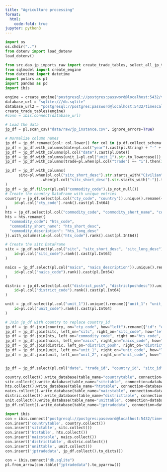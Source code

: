 ```yaml
---
title: "Agriculture processing"
format:
  html:
    code-fold: true
jupyter: python3
---
```


```python
import os
os.chdir("..")
from dotenv import load_dotenv
load_dotenv()
```

```python
from src.dao.jp_imports_raw import create_trade_tables, select_all_jp_trade_data
from sqlmodel import create_engine
from datetime import datetime
import polars as pl
import pandas as pd
import ibis
```

```python
engine = create_engine("postgresql://postgres:password@localhost:5432/timescaledb")
database_url = "sqlite:///db.sqlite"
database_url2 = "postgresql://postgres:password@localhost:5432/timescaledb"
create_trade_tables(engine)
#conn = ibis.connect(database_url)
```

```python
# Load the data
jp_df = pl.scan_csv("data/raw/jp_instance.csv", ignore_errors=True)

# Normalize column names
jp_df = jp_df.rename({col: col.lower() for col in jp_df.collect_schema().names()})
jp_df = jp_df.with_columns(date=pl.col("year").cast(pl.String) + "-" + pl.col("month").cast(pl.String) + "-01")
jp_df = jp_df.with_columns(pl.col("date").cast(pl.Date))
jp_df = jp_df.with_columns(unit_1=pl.col("unit_1").str.to_lowercase())
jp_df = jp_df.with_columns(trade=pl.when(pl.col("trade") == "i").then(1).otherwise(2)).rename({"trade": "trade_id"})

jp_df = jp_df.with_columns(
      sitc=pl.when(pl.col("sitc_short_desc").str.starts_with("Civilian")).then(9998)
                .when(pl.col("sitc_short_desc").str.starts_with("-")).then(9999).otherwise(pl.col("sitc"))
)
jp_df = jp_df.filter(pl.col("commodity_code").is_not_null())
# Create the country DataFrame with unique entries
country = jp_df.select(pl.col("cty_code", "country")).unique().rename({"country": "country_name"}).with_columns(
    id=pl.col("cty_code").rank().cast(pl.Int64)
)
hts = jp_df.select(pl.col("commodity_code", "commodity_short_name", "commodity_description")).unique()
hts = hts.rename({
  "commodity_code": "hts_code",
  "commodity_short_name": "hts_short_desc",
  "commodity_description": "hts_long_desc"
}).with_columns(id=pl.col("hts_code").rank().cast(pl.Int64))

# Create the sitc DataFrame
sitc = jp_df.select(pl.col("sitc", "sitc_short_desc", "sitc_long_desc")).unique().rename({"sitc": "sitc_code"}).with_columns(
    id=pl.col("sitc_code").rank().cast(pl.Int64)
)

naics = jp_df.select(pl.col("naics", "naics_description")).unique().rename({"naics": "naics_code"}).with_columns(
    id=pl.col("naics_code").rank().cast(pl.Int64)
)

distric = jp_df.select(pl.col("district_posh", "districtposhdesc")).unique().rename({"district_posh": "district_code", "districtposhdesc": "district_desc"}).with_columns(
    id=pl.col("district_code").rank().cast(pl.Int64)
)

unit = jp_df.select(pl.col("unit_1")).unique().rename({"unit_1": "unit_code"}).with_columns(
    id=pl.col("unit_code").rank().cast(pl.Int64)
)

# Join jp_df with country to replace country_id
jp_df = jp_df.join(country, on="cty_code", how="left").rename({"id": "country_id"})
jp_df = jp_df.join(sitc, left_on="sitc", right_on="sitc_code", how="left").rename({"id": "sitc_id"})
jp_df = jp_df.join(hts, left_on="commodity_code", right_on="hts_code", how="left").rename({"id": "hts_id"})
jp_df = jp_df.join(naics, left_on="naics", right_on="naics_code", how="left").rename({"id": "naics_id"})
jp_df = jp_df.join(distric, left_on="district_posh", right_on="district_code", how="left").rename({"id": "district_id"})
jp_df = jp_df.join(unit, left_on="unit_1", right_on="unit_code", how="left").rename({"id": "unit1_id"})
jp_df = jp_df.join(unit, left_on="unit_2", right_on="unit_code", how="left").rename({"id": "unit2_id"})


jp_df = jp_df.select(pl.col("date", "trade_id", "country_id", "sitc_id", "hts_id", "naics_id", "district_id", "unit1_id", "unit2_id", "data", "end_use_i", "end_use_e", "qty_1", "qty_2"))
```

```python
country.collect().write_database(table_name="countrytable", connection=database_url, if_table_exists="append")
sitc.collect().write_database(table_name="sitctable", connection=database_url, if_table_exists="append")
hts.collect().write_database(table_name="htstable", connection=database_url, if_table_exists="append")
naics.collect().write_database(table_name="naicstable", connection=database_url, if_table_exists="append")
distric.collect().write_database(table_name="districttable", connection=database_url, if_table_exists="append")
unit.collect().write_database(table_name="unittable", connection=database_url, if_table_exists="append")
jp_df.collect().write_database(table_name="jptradedata", connection=database_url, if_table_exists="append")
```

```python
import ibis
con = ibis.connect("postgresql://postgres:password@localhost:5432/timescaledb")
con.insert('countrytable', country.collect())
con.insert('sitctable', sitc.collect())
con.insert('htstable', hts.collect())
con.insert('naicstable', naics.collect())
con.insert('districttable', distric.collect())
con.insert('unittable', unit.collect())
con.insert('jptradedata', jp_df.collect().to_dicts())
```

```python
con = ibis.connect("db.sqlite")
pl.from_arrow(con.table("jptradedata").to_pyarrow())
```
